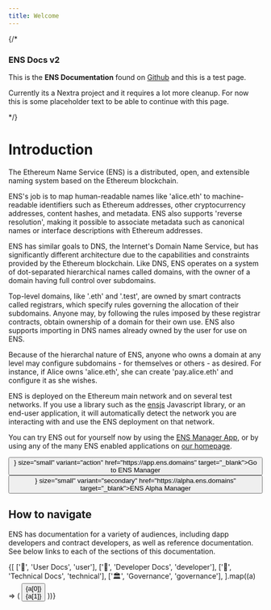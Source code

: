 ```yaml
---
title: Welcome
---
```



{/* <Callout type="default" emoji="ℹ️">

### ENS Docs v2

This is the **ENS Documentation** found on [Github](https://github.com/ensdomains/docs-v2) and this is a test page.

Currently its a Nextra project and it requires a lot more cleanup. For now this is some placeholder text to be able to continue with this page.

</Callout> */}

# Introduction

The Ethereum Name Service (ENS) is a distributed, open, and extensible naming system based on the Ethereum blockchain.

ENS's job is to map human-readable names like 'alice.eth' to machine-readable identifiers such as Ethereum addresses, other cryptocurrency addresses, content hashes, and metadata. ENS also supports 'reverse resolution', making it possible to associate metadata such as canonical names or interface descriptions with Ethereum addresses.

ENS has similar goals to DNS, the Internet's Domain Name Service, but has significantly different architecture due to the capabilities and constraints provided by the Ethereum blockchain. Like DNS, ENS operates on a system of dot-separated hierarchical names called domains, with the owner of a domain having full control over subdomains.

Top-level domains, like '.eth' and '.test', are owned by smart contracts called registrars, which specify rules governing the allocation of their subdomains. Anyone may, by following the rules imposed by these registrar contracts, obtain ownership of a domain for their own use. ENS also supports importing in DNS names already owned by the user for use on ENS.

Because of the hierarchal nature of ENS, anyone who owns a domain at any level may configure subdomains - for themselves or others - as desired. For instance, if Alice owns 'alice.eth', she can create 'pay.alice.eth' and configure it as she wishes.

ENS is deployed on the Ethereum main network and on several test networks. If you use a library such as the [ensjs](https://www.npmjs.com/package/@ensdomains/ensjs) Javascript library, or an end-user application, it will automatically detect the network you are interacting with and use the ENS deployment on that network.

You can try ENS out for yourself now by using the [ENS Manager App](https://app.ens.domains), or by using any of the many ENS enabled applications on [our homepage](https://ens.domains).

<div className="grid grid-cols-1 md:grid-cols-2 gap-4 mt-4">
    <Button as="a" suffix={<ExternalLink />} size="small" variant="action" href="https://app.ens.domains" target="_blank">Go to ENS Manager</Button>
    <Button as="a" suffix={<ExternalLink />} size="small" variant="secondary" href="https://alpha.ens.domains" target="_blank">ENS Alpha Manager</Button>
</div>

## How to navigate

ENS has documentation for a variety of audiences, including dapp developers and contract developers, as well as reference documentation. See below links to each of the sections of this documentation.

<div className="gap-4 grid grid-cols-1 md:grid-cols-2 mt-4">
    {[
        ['👤', 'User Docs', 'user'],
        ['🔧', 'Developer Docs', 'developer'],
        ['👷', 'Technical Docs', 'technical'],
        ['🏛️', 'Governance', 'governance'],
    ].map((a) => (
        <Link href={a[2]} key={a[2]}>
            <Button as="a" variant="secondary" href={a[2]}>
                <div className="flex flex-col items-center gap-1">
                    <span className="text-3xl">{a[0]}</span>
                    <div className="font-bold">{a[1]}</div>
                </div>
            </Button>
        </Link>
    ))}
</div>
